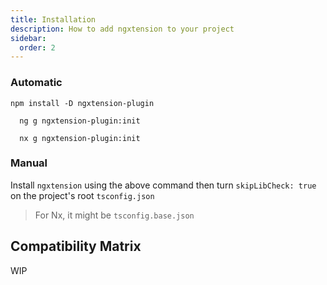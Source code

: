 ```yaml
---
title: Installation
description: How to add ngxtension to your project
sidebar:
  order: 2
---
```



### Automatic

```shell
npm install -D ngxtension-plugin
```

<Tabs>
 <TabItem label="ng">

```shell title="Invoking init generator"
  ng g ngxtension-plugin:init
```

  </TabItem>
 <TabItem label="nx">

```shell title="Invoking init generator"
  nx g ngxtension-plugin:init
```

  </TabItem>
</Tabs>

### Manual

Install `ngxtension` using the above command then turn `skipLibCheck: true` on the project's root `tsconfig.json`

> For Nx, it might be `tsconfig.base.json`

## Compatibility Matrix

WIP
